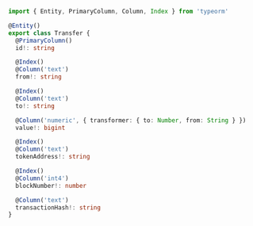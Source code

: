 ```typescript
import { Entity, PrimaryColumn, Column, Index } from 'typeorm'

@Entity()
export class Transfer {
  @PrimaryColumn()
  id!: string

  @Index()
  @Column('text')
  from!: string

  @Index()
  @Column('text')
  to!: string

  @Column('numeric', { transformer: { to: Number, from: String } })
  value!: bigint

  @Index()
  @Column('text')
  tokenAddress!: string

  @Index()
  @Column('int4')
  blockNumber!: number

  @Column('text')
  transactionHash!: string
}
```
